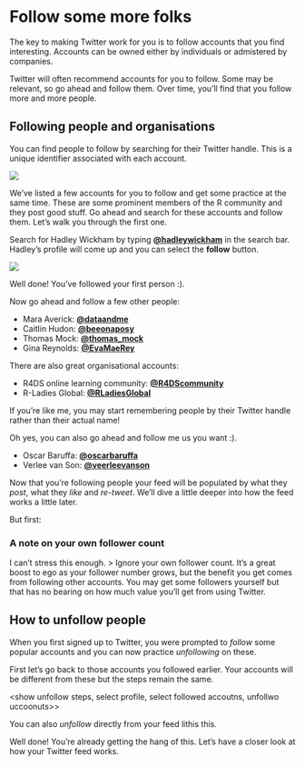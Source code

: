 # Follow some more folks

The key to making Twitter work for you is to follow accounts that you find interesting. 
Accounts can be owned either by individuals or admistered by companies. 

Twitter will often recommend accounts for you to follow. 
Some may be relevant, so go ahead and follow them. 
Over time, you'll find that you follow more and more people. 

## Following people and organisations

You can find people to follow by searching for their Twitter handle. 
This is a unique identifier associated with each account. 

![](images/handle.png)
    


We've listed a few accounts for you to follow and get some practice at the same time. 
These are some prominent members of the R community and they post good stuff. 
Go ahead and search for these accounts and follow them. Let's walk you through the first one. 

Search for Hadley Wickham by typing **[\@hadleywickham](https://twitter.com/hadleywickham){target="_blank"}** in the search bar. 
Hadley's profile will come up and you can select the **follow** button.


![](images/search_hadley.jpg)
    
Well done! 
You've followed your first person :).

Now go ahead and follow a few other people:

* Mara Averick: **[\@dataandme](https://twitter.com/dataandme){target="_blank"}**
* Caitlin Hudon: **[\@beeonaposy](https://twitter.com/beeonaposy){target="_blank"}**
* Thomas Mock: **[\@thomas_mock](https://twitter.com/thomas_mock){target="_blank"}**
* Gina Reynolds: **[\@EvaMaeRey](https://twitter.com/EvaMaeRey){target="_blank"}**


There are also great organisational accounts:

* R4DS online learning community: **[\@R4DScommunity](https://twitter.com/R4DScommunity){target="_blank"}**
* R-Ladies Global: **[\@RLadiesGlobal](https://twitter.com/RLadiesGlobal){target="_blank"}**


If you're like me, you may start remembering people by their Twitter handle rather than their actual name!

Oh yes, you can also go ahead and follow me us you want :). 

* Oscar Baruffa: **[\@oscarbaruffa](https://twitter.com/OscarBaruffa){target="_blank"}**
* Verlee van Son: **[\@veerleevanson](https://twitter.com/veerlevanson){target="_blank"}** 


Now that you're following people your feed will be populated by what they *post*, what they *like* and *re-tweet*.
We'll dive a little deeper into how the feed works a little later.  

But first: 

### A note on your own follower count


I can't stress this enough. 
> Ignore your own follower count. 
It's a great boost to ego as your follower number grows, but the benefit you get comes from following other accounts. 
You may get some followers yourself but that has no bearing on how much value you'll get from using Twitter.

## How to unfollow people

When you first signed up to Twitter, you were prompted to *follow* some popular accounts and you can now practice *unfollowing* on these.

First let's go back to those accounts you followed earlier. Your accounts will be different from these but the steps remain the same. 

<show unfollow steps, select profile, select followed accoutns, unfollwo uccoonuts>>

You can also *unfollow* directly from your feed lithis this.

<show unfollow steps from feed>


Well done! You're already getting the hang of this. Let's have a closer look at how your Twitter feed works. 

